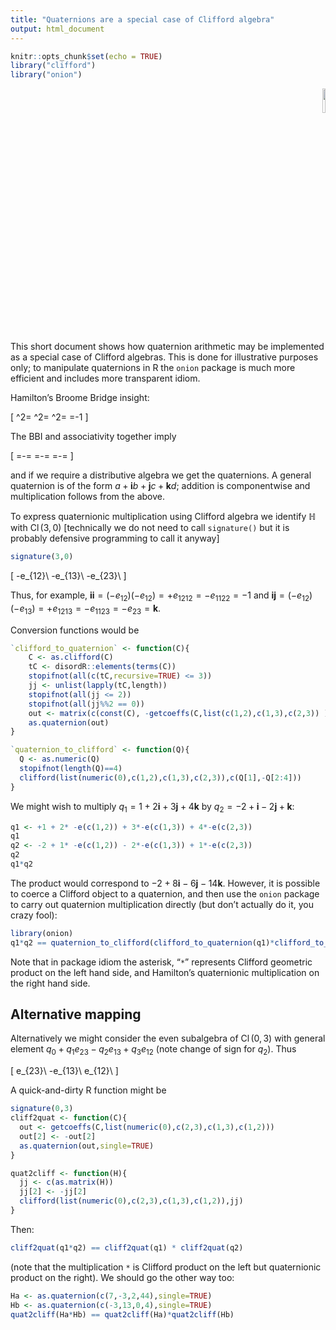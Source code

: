 ```yaml
---
title: "Quaternions are a special case of Clifford algebra"
output: html_document
---
```


```r
knitr::opts_chunk$set(echo = TRUE)
library("clifford")
library("onion")
```

<p style="text-align: right;">
![](`r system.file("help/figures/clifford.png", package = "clifford")`){width=10%}
</p>


This short document shows how quaternion arithmetic may be implemented
as a special case of Clifford algebras.  This is done for illustrative
purposes only; to manipulate quaternions in R the `onion` package is
much more efficient and includes more transparent idiom.

Hamilton's Broome Bridge insight:

\[
\mathbf{i}^2=
\mathbf{j}^2=
\mathbf{k}^2=
\mathbf{i}\mathbf{j}\mathbf{k}=-1
\]

The BBI and associativity together imply

\[
\mathbf{j}\mathbf{k}=-\mathbf{k}\mathbf{j}=\mathbf{i}\qquad
\mathbf{k}\mathbf{i}=-\mathbf{i}\mathbf{k}=\mathbf{j}\qquad
\mathbf{i}\mathbf{j}=-\mathbf{j}\mathbf{i}=\mathbf{k}\qquad
\]

and if we require a distributive algebra we get the quaternions.  A
general quaternion is of the form
$a+\mathbf{i}b+\mathbf{j}c+\mathbf{k}d$; addition is componentwise and
multiplication follows from the above.

To express quaternionic multiplication using Clifford algebra we
identify $\mathbb{H}$ with $\operatorname{Cl}(3,0)$ [technically we do
not need to call `signature()` but it is probably defensive
programming to call it anyway]

```r
signature(3,0)
```

\[
\mathbf{i}\leftrightarrow -e_{12}\\
\mathbf{j}\leftrightarrow -e_{13}\\
\mathbf{k}\leftrightarrow -e_{23}\\
\]

Thus, for example,
$\mathbf{ii}=(-e_{12})(-e_{12})=+e_{1212}=-e_{1122}=-1$ and
$\mathbf{ij}=(-e_{12})(-e_{13})=+e_{1213}=-e_{1123}=-e_{23}=\mathbf{k}$.

Conversion functions would be

```r
`clifford_to_quaternion` <- function(C){
    C <- as.clifford(C)
    tC <- disordR::elements(terms(C))
    stopifnot(all(c(tC,recursive=TRUE) <= 3))
    jj <- unlist(lapply(tC,length))
    stopifnot(all(jj <= 2))
    stopifnot(all(jj%%2 == 0))
    out <- matrix(c(const(C), -getcoeffs(C,list(c(1,2),c(1,3),c(2,3)) )))
    as.quaternion(out)
}

`quaternion_to_clifford` <- function(Q){
  Q <- as.numeric(Q)
  stopifnot(length(Q)==4)
  clifford(list(numeric(0),c(1,2),c(1,3),c(2,3)),c(Q[1],-Q[2:4]))
}
```

We might wish to multiply $q_1=1+2\mathbf{i}+3\mathbf{j}+4\mathbf{k}$
by $q_2=-2+\mathbf{i}-2\mathbf{j}+\mathbf{k}$:
  

```r
q1 <- +1 + 2* -e(c(1,2)) + 3*-e(c(1,3)) + 4*-e(c(2,3))
q1
q2 <- -2 + 1* -e(c(1,2)) - 2*-e(c(1,3)) + 1*-e(c(2,3))
q2
q1*q2
```

The product would correspond to $-2+8\mathbf{i} -6\mathbf{j}
-14\mathbf{k}$.  However, it is possible to coerce a Clifford object
to a quaternion, and then use the `onion` package to carry out
quaternion multiplication directly (but don't actually do it, you
crazy fool):

```r
library(onion)
q1*q2 == quaternion_to_clifford(clifford_to_quaternion(q1)*clifford_to_quaternion(q2))
```

Note that in package idiom the asterisk, "`*`" represents Clifford
geometric product on the left hand side, and Hamilton's quaternionic
multiplication on the right hand side.


## Alternative mapping

Alternatively we might consider the even subalgebra of
$\operatorname{Cl}(0,3)$ with general element $q_0 + q_1e_{23}
-q_2e_{13} + q_3e_{12}$ (note change of sign for $q_2$).  Thus

\[
\mathbf{i}\leftrightarrow e_{23}\\
\mathbf{j}\leftrightarrow -e_{13}\\
\mathbf{k}\leftrightarrow e_{12}\\
\]


A quick-and-dirty R function might be


```r
signature(0,3)
cliff2quat <- function(C){
  out <- getcoeffs(C,list(numeric(0),c(2,3),c(1,3),c(1,2)))
  out[2] <- -out[2]
  as.quaternion(out,single=TRUE)
}

quat2cliff <- function(H){
  jj <- c(as.matrix(H))
  jj[2] <- -jj[2]
  clifford(list(numeric(0),c(2,3),c(1,3),c(1,2)),jj)
}
```

Then:

```r
cliff2quat(q1*q2) == cliff2quat(q1) * cliff2quat(q2)
```

(note that the multiplication `*` is Clifford product on the left but
quaternionic product on the right).  We should go the other way too:

```r
Ha <- as.quaternion(c(7,-3,2,44),single=TRUE)
Hb <- as.quaternion(c(-3,13,0,4),single=TRUE)
quat2cliff(Ha*Hb) == quat2cliff(Ha)*quat2cliff(Hb)
```
